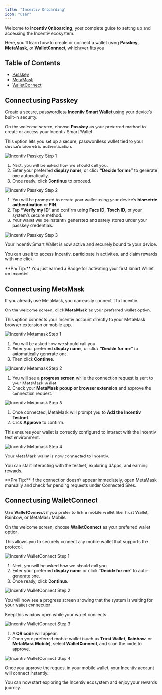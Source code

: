 ```yaml
---
title: "Incentiv Onboarding"
icon: "user"
---
```


Welcome to **Incentiv Onboarding**, your complete guide to setting up and accessing the Incentiv ecosystem.  

Here, you’ll learn how to create or connect a wallet using **Passkey**, **MetaMask**, or **WalletConnect**, whichever fits you 

## Table of Contents
- [Passkey](#connect-with-passkey)
- [MetaMask](#connect-with-metamask)
- [WalletConnect](#connect-with-walletconnect)

## Connect using Passkey

Create a secure, passwordless **Incentiv Smart Wallet** using your device’s built-in security.

<Steps>
<Step title="Step 1: Select Passkey">

On the welcome screen, choose **Passkey** as your preferred method to create or access your Incentiv Smart Wallet.  

This option lets you set up a secure, passwordless wallet tied to your device’s biometric authentication.

![Incentiv Passkey Step 1](/docs/images/Onboarding_Passkey1.jpeg)
</Step>

<Step title="Step 2: Choose a Name">

1. Next, you will be asked how we should call you.  
2. Enter your preferred **display name**, or click **“Decide for me”** to generate one automatically.  
3. Once ready, click **Continue** to proceed.

![Incentiv Passkey Step 2](/docs/images/Onboarding_Passkey2.png)
</Step>

<Step title="Step 3: Verify with Biometrics">

1. You will be prompted to create your wallet using your device’s **biometric authentication** or **PIN**.  
2. Tap **“Verify my ID”** and confirm using **Face ID**, **Touch ID**, or your system’s secure method.  
3. Your wallet will be instantly generated and safely stored under your passkey credentials.

![Incentiv Passkey Step 3](/docs/images/Onboarding_Passkey3.jpeg)
</Step>

<Step title="Step 4: You're All Set">

Your Incentiv Smart Wallet is now active and securely bound to your device.  

You can use it to access Incentiv, participate in activities, and claim rewards with one click.
</Step>
</Steps>

<Tip>
**Pro Tip:** You just earned a Badge for activating your first Smart Wallet on Incentiv!
</Tip>

## Connect using MetaMask

If you already use MetaMask, you can easily connect it to Incentiv.

<Steps>
<Step title="Step 1: Choose MetaMask">

On the welcome screen, click **MetaMask** as your preferred wallet option.  

This option connects your Incentiv account directly to your MetaMask browser extension or mobile app.

![Incentiv Metamask Step 1](/docs/images/OnboardingMetamaskA.jpg)
</Step>

<Step title="Step 2: Choose a Name">

1. You will be asked how we should call you.  
2. Enter your preferred **display name**, or click **“Decide for me”** to automatically generate one.  
3. Then click **Continue**.

![Incentiv Metamask Step 2](/docs/images/OnboardingMetamaskB.png)
</Step>

<Step title="Step 3: Approve the Connection">

1. You will see a **progress screen** while the connection request is sent to your MetaMask wallet.  
2. Check your **MetaMask popup or browser extension** and approve the connection request.

![Incentiv Metamask Step 3](/docs/images/OnboardingMetamaskC.jpg)
</Step>

<Step title="Step 4: Add Incentiv Testnet">

1. Once connected, MetaMask will prompt you to **Add the Incentiv Testnet**.  
2. Click **Approve** to confirm.  

This ensures your wallet is correctly configured to interact with the Incentiv test environment.

![Incentiv Metamask Step 4](/docs/images/OnboardingMetamaskD.jpg)
</Step>

<Step title="Step 5: You’re All Set">

Your MetaMask wallet is now connected to Incentiv.  

You can start interacting with the testnet, exploring dApps, and earning rewards.
</Step>
</Steps>

<Tip>
**Pro Tip:** If the connection doesn’t appear immediately, open MetaMask manually and check for pending requests under Connected Sites.
</Tip>

## Connect using WalletConnect

Use **WalletConnect** if you prefer to link a mobile wallet like Trust Wallet, Rainbow, or MetaMask Mobile.

<Steps>
<Step title="Step 1: Start the Connection">

On the welcome screen, choose **WalletConnect** as your preferred wallet option.

This allows you to securely connect any mobile wallet that supports the protocol.

![Incentiv WalletConnect Step 1](/docs/images/Onboarding_WalletConnect1.jpg)
</Step>

<Step title="Step 2: Choose a Name">

1. Next, you will be asked how we should call you.  
2. Enter your preferred **display name** or click **“Decide for me”** to auto-generate one.  
3. Once ready, click **Continue**.

![Incentiv WalletConnect Step 2](/docs/images/Onboarding_WalletConnect2.jpg)
</Step>

<Step title="Step 3: Approve the Connection">

You will now see a progress screen showing that the system is waiting for your wallet connection.

Keep this window open while your wallet connects.

![Incentiv WalletConnect Step 3](/docs/images/Onboarding_WalletConnect3.jpg)
</Step>

<Step title="Step 4: Scan and Connect">

1. A **QR code** will appear.  
2. Open your preferred mobile wallet (such as **Trust Wallet**, **Rainbow**, or **MetaMask Mobile**), select **WalletConnect**, and scan the code to approve.

![Incentiv WalletConnect Step 4](/docs/images/Onboarding_WalletConnect4.jpg)
</Step>

<Step title="Step 5: You’re All Set">

Once you approve the request in your mobile wallet, your Incentiv account will connect instantly.  

You can now start exploring the Incentiv ecosystem and enjoy your rewards journey.
</Step>
</Steps>

